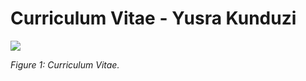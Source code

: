 # Curriculum Vitae - Yusra Kunduzi

![](images/YusraKunduzi_CurriculumVitae-1.png)

*Figure 1: Curriculum Vitae.*